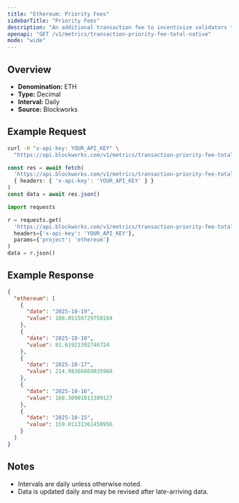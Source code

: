 ```yaml
---
title: "Ethereum: Priority Fees"
sidebarTitle: "Priority Fees"
description: "An additional transaction fee to incentivize validators to prioritize and execute transactions."
openapi: "GET /v1/metrics/transaction-priority-fee-total-native"
mode: "wide"
---
```


## Overview

- **Denomination:** ETH
- **Type:** Decimal
- **Interval:** Daily
- **Source:** Blockworks

## Example Request

<CodeGroup>

```bash cURL
curl -H "x-api-key: YOUR_API_KEY" \
  "https://api.blockworks.com/v1/metrics/transaction-priority-fee-total-native?project=ethereum"
```

```typescript TypeScript
const res = await fetch(
  'https://api.blockworks.com/v1/metrics/transaction-priority-fee-total-native?project=ethereum',
  { headers: { 'x-api-key': 'YOUR_API_KEY' } }
)
const data = await res.json()
```

```python Python
import requests

r = requests.get(
  'https://api.blockworks.com/v1/metrics/transaction-priority-fee-total-native',
  headers={'x-api-key': 'YOUR_API_KEY'},
  params={'project': 'ethereum'}
)
data = r.json()
```

</CodeGroup>

## Example Response

```json
{
  "ethereum": [
    {
      "date": "2025-10-19",
      "value": 108.05156729758164
    },
    {
      "date": "2025-10-18",
      "value": 81.61921392746724
    },
    {
      "date": "2025-10-17",
      "value": 214.98366869035968
    },
    {
      "date": "2025-10-16",
      "value": 168.30901811309127
    },
    {
      "date": "2025-10-15",
      "value": 159.01131361450956
    }
  ]
}
```

## Notes
- Intervals are daily unless otherwise noted.
- Data is updated daily and may be revised after late-arriving data.